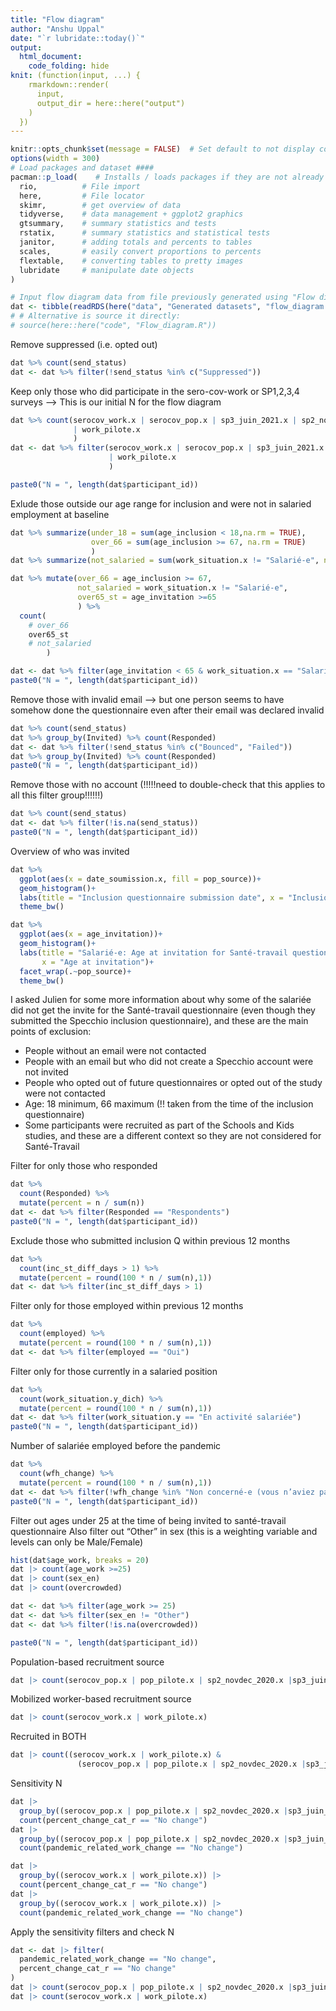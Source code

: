 ```yaml
---
title: "Flow diagram"
author: "Anshu Uppal"
date: "`r lubridate::today()`"
output: 
  html_document:
    code_folding: hide
knit: (function(input, ...) {
    rmarkdown::render(
      input, 
      output_dir = here::here("output")
    )
  })
---
```


```r
knitr::opts_chunk$set(message = FALSE)  # Set default to not display code from chunks and not to display warnings
options(width = 300)
# Load packages and dataset ####
pacman::p_load(    # Installs / loads packages if they are not already installed / loaded
  rio,          # File import
  here,         # File locator
  skimr,        # get overview of data
  tidyverse,    # data management + ggplot2 graphics 
  gtsummary,    # summary statistics and tests
  rstatix,      # summary statistics and statistical tests
  janitor,      # adding totals and percents to tables
  scales,       # easily convert proportions to percents  
  flextable,    # converting tables to pretty images
  lubridate     # manipulate date objects
)

# Input flow diagram data from file previously generated using "Flow diagram.R"
dat <- tibble(readRDS(here("data", "Generated datasets", "flow_diagram.rds")))
# # Alternative is source it directly:
# source(here::here("code", "Flow_diagram.R"))
```

Remove suppressed (i.e. opted out)
```r
dat %>% count(send_status)
dat <- dat %>% filter(!send_status %in% c("Suppressed"))

```

Keep only those who did participate in the sero-cov-work or SP1,2,3,4 surveys --> This is our initial N for the flow diagram
```r
dat %>% count(serocov_work.x | serocov_pop.x | sp3_juin_2021.x | sp2_novdec_2020.x | sp4_avril_2022.x |pop_pilote.x
              | work_pilote.x
              )
dat <- dat %>% filter(serocov_work.x | serocov_pop.x | sp3_juin_2021.x | sp2_novdec_2020.x | sp4_avril_2022.x |pop_pilote.x
                      | work_pilote.x
                      )

paste0("N = ", length(dat$participant_id))
```


Exlude those outside our age range for inclusion and were not in salaried employment at baseline
```r
dat %>% summarize(under_18 = sum(age_inclusion < 18,na.rm = TRUE),
                  over_66 = sum(age_inclusion >= 67, na.rm = TRUE)
                  )
dat %>% summarize(not_salaried = sum(work_situation.x != "Salarié-e", na.rm = TRUE))

dat %>% mutate(over_66 = age_inclusion >= 67,
               not_salaried = work_situation.x != "Salarié-e",
               over65_st = age_invitation >=65
               ) %>% 
  count(
    # over_66
    over65_st
    # not_salaried
        )

dat <- dat %>% filter(age_invitation < 65 & work_situation.x == "Salarié-e")
paste0("N = ", length(dat$participant_id))

```

Remove those with invalid email --> but one person seems to have somehow done the questionnaire even after their email was declared invalid
```r
dat %>% count(send_status)
dat %>% group_by(Invited) %>% count(Responded)
dat <- dat %>% filter(!send_status %in% c("Bounced", "Failed"))
dat %>% group_by(Invited) %>% count(Responded)
paste0("N = ", length(dat$participant_id))

```

Remove those with no account (!!!!!need to double-check that this applies to all this filter group!!!!!!)
```r
dat %>% count(send_status)
dat <- dat %>% filter(!is.na(send_status))
paste0("N = ", length(dat$participant_id))

```

Overview of who was invited
```r
dat %>%
  ggplot(aes(x = date_soumission.x, fill = pop_source))+
  geom_histogram()+
  labs(title = "Inclusion questionnaire submission date", x = "Inclusion questionnaire submission date") +
  theme_bw()

dat %>%
  ggplot(aes(x = age_invitation))+
  geom_histogram()+
  labs(title = "Salarié-e: Age at invitation for Santé-travail questionnaire",
       x = "Age at invitation")+
  facet_wrap(.~pop_source)+
  theme_bw()
```

I asked Julien for some more information about why some of the salariée did not get the invite for the Santé-travail questionnaire (even though they submitted the Specchio inclusion questionnaire), and these are the main points of exclusion:  
  
* People without an email were not contacted
* People with an email but who did not create a Specchio account were not invited
* People who opted out of future questionnaires or opted out of the study were not contacted
* Age: 18 minimum, 66 maximum (!! taken from the time of the inclusion questionnaire)
* Some participants were recruited as part of the Schools and Kids studies, and these are a different context so they are not considered for Santé-Travail  

Filter for only those who responded
```r
dat %>% 
  count(Responded) %>% 
  mutate(percent = n / sum(n))
dat <- dat %>% filter(Responded == "Respondents")
paste0("N = ", length(dat$participant_id))

```
Exclude those who submitted inclusion Q within previous 12 months
```r
dat %>% 
  count(inc_st_diff_days > 1) %>% 
  mutate(percent = round(100 * n / sum(n),1))
dat <- dat %>% filter(inc_st_diff_days > 1)
```

Filter only for those employed within previous 12 months
```r
dat %>% 
  count(employed) %>% 
  mutate(percent = round(100 * n / sum(n),1))
dat <- dat %>% filter(employed == "Oui")
```

Filter only for those currently in a salaried position
```r
dat %>% 
  count(work_situation.y_dich) %>% 
  mutate(percent = round(100 * n / sum(n),1))
dat <- dat %>% filter(work_situation.y == "En activité salariée")
paste0("N = ", length(dat$participant_id))

```

Number of salariée employed before the pandemic
```r
dat %>% 
  count(wfh_change) %>% 
  mutate(percent = round(100 * n / sum(n),1))
dat <- dat %>% filter(!wfh_change %in% "Non concerné-e (vous n’aviez pas d’emploi avant la pandémie ou vous avez changé d’emploi)") 
paste0("N = ", length(dat$participant_id))

```



Filter out ages under 25 at the time of being invited to santé-travail questionnaire
Also filter out "Other" in sex (this is a weighting variable and levels can only be Male/Female)
```r
hist(dat$age_work, breaks = 20)
dat |> count(age_work >=25)
dat |> count(sex_en)
dat |> count(overcrowded)

dat <- dat %>% filter(age_work >= 25)
dat <- dat %>% filter(sex_en != "Other")
dat <- dat %>% filter(!is.na(overcrowded))

paste0("N = ", length(dat$participant_id))
```

Population-based recruitment source
```r
dat |> count(serocov_pop.x | pop_pilote.x | sp2_novdec_2020.x |sp3_juin_2021.x|sp4_avril_2022.x)
```

Mobilized worker-based recruitment source
```r
dat |> count(serocov_work.x | work_pilote.x)
```

Recruited in BOTH
```r
dat |> count((serocov_work.x | work_pilote.x) & 
               (serocov_pop.x | pop_pilote.x | sp2_novdec_2020.x |sp3_juin_2021.x|sp4_avril_2022.x))
```

Sensitivity N
```r
dat |> 
  group_by((serocov_pop.x | pop_pilote.x | sp2_novdec_2020.x |sp3_juin_2021.x|sp4_avril_2022.x)) |>
  count(percent_change_cat_r == "No change")
dat |> 
  group_by((serocov_pop.x | pop_pilote.x | sp2_novdec_2020.x |sp3_juin_2021.x|sp4_avril_2022.x)) |>
  count(pandemic_related_work_change == "No change")

dat |> 
  group_by((serocov_work.x | work_pilote.x)) |> 
  count(percent_change_cat_r == "No change")
dat |> 
  group_by((serocov_work.x | work_pilote.x)) |> 
  count(pandemic_related_work_change == "No change")
```

Apply the sensitivity filters and check N
```r
dat <- dat |> filter(
  pandemic_related_work_change == "No change",
  percent_change_cat_r == "No change"
)
dat |> count(serocov_pop.x | pop_pilote.x | sp2_novdec_2020.x |sp3_juin_2021.x|sp4_avril_2022.x)
dat |> count(serocov_work.x | work_pilote.x)
```